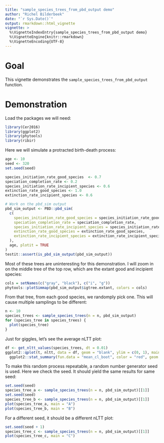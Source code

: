 ```yaml
---
title: "sample_species_trees_from_pbd_output demo"
author: "Richel Bilderbeek"
date: "`r Sys.Date()`"
output: rmarkdown::html_vignette
vignette: >
  %\VignetteIndexEntry{sample_species_trees_from_pbd_output demo}
  %\VignetteEngine{knitr::rmarkdown}
  %\VignetteEncoding{UTF-8}
---
```


# Goal

This vignette demonstrates the `sample_species_trees_from_pbd_output`
function.

# Demonstration

Load the packages we will need:

```r
library(Cer2016)
library(ggplot2)
library(phytools)
library(ribir)
```

Here we will simulate a protracted birth-death process:

```r
age <- 10
seed <- 320
set.seed(seed)

species_initiation_rate_good_species  <- 0.7
speciation_completion_rate <- 0.2
species_initiation_rate_incipient_species <- 0.6
extinction_rate_good_species <- 1.0
extinction_rate_incipient_species <- 0.6

# Work on the pbd_sim output
pbd_sim_output <- PBD::pbd_sim(
  c(
    species_initiation_rate_good_species = species_initiation_rate_good_species,
    speciation_completion_rate = speciation_completion_rate,
    species_initiation_rate_incipient_species = species_initiation_rate_incipient_species,
    extinction_rate_good_species = extinction_rate_good_species,
    extinction_rate_incipient_species = extinction_rate_incipient_species
  ),
  age, plotit = TRUE
)
testit::assert(is_pbd_sim_output(pbd_sim_output))
```

Most of these trees are uninteresting for this demonstration. I will zoom in
on the middle tree of the top row, which are the extant good and
incipient species:

```r
cols = setNames(c("gray", "black"), c("i", "g"))
phytools::plotSimmap(pbd_sim_output$igtree.extant, colors = cols)
```

From that tree, from each good species, we randomply pick one. This will cause
multiple samplings to be different:

```r
n <- 10
species_trees <- sample_species_trees(n = n, pbd_sim_output)
for (species_tree in species_trees) {
  plot(species_tree)
}
```

Just for giggles, let's see the average nLTT plot:

```r
df <- get_nltt_values(species_trees, dt = 0.01)
ggplot2::qplot(t, nltt, data = df, geom = "blank", ylim = c(0, 1), main = "Average nLTT plot of phylogenies") + 
  ggplot2::stat_summary(fun.data = "mean_cl_boot", color = "red", geom = "smooth")
```

To make this random process repeatable, a random number generator seed
is used. Here we check the seed. It should yield the same results for same seed:

```r
set.seed(seed)
species_tree_a <- sample_species_trees(n = n, pbd_sim_output)[[1]]
set.seed(seed)
species_tree_b <- sample_species_trees(n = n, pbd_sim_output)[[1]]
plot(species_tree_a, main = "A")
plot(species_tree_b, main = "B")
```

For a different seed, it should be a different nLTT plot:

```r
set.seed(seed + 1)
species_tree_c <- sample_species_trees(n = n, pbd_sim_output)[[1]]
plot(species_tree_c, main = "C")
```
